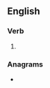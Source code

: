 ==English==

===Verb===
{{head|en|verb form}}

# {{present participle of|en|underdo|nocat=1}}

===Anagrams===
* {{anagrams|en|a=ddeginnoru|derounding|redounding}}